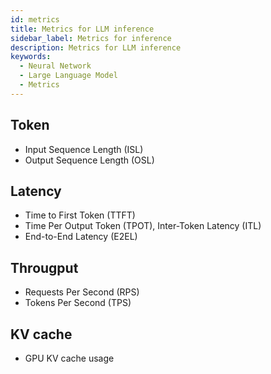 ```yaml
---
id: metrics
title: Metrics for LLM inference
sidebar_label: Metrics for inference
description: Metrics for LLM inference
keywords:
  - Neural Network
  - Large Language Model
  - Metrics
---
```


## Token

- Input Sequence Length (ISL)
- Output Sequence Length (OSL)

## Latency

- Time to First Token (TTFT)
- Time Per Output Token (TPOT), Inter-Token Latency (ITL)
- End-to-End Latency (E2EL)

## Througput

- Requests Per Second (RPS)
- Tokens Per Second (TPS)

## KV cache

- GPU KV cache usage
